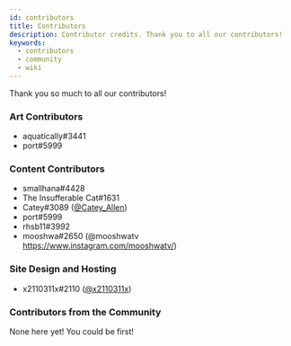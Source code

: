 ```yaml
---
id: contributors
title: Contributors
description: Contributor credits. Thank you to all our contributors! 
keywords:
  - contributors
  - community
  - wiki
---
```


Thank you so much to all our contributors!

### Art Contributors

- aquatically#3441
- port#5999

### Content Contributors

- smallhana#4428
- The Insufferable Cat#1631
- Catey#3089 ([@Catey_Allen](https://twitter.com/Catey_Allen))
- port#5999
- rhsb11#3992
- mooshwa#2650 (@mooshwatv https://www.instagram.com/mooshwatv/)

### Site Design and Hosting

- x2110311x#2110 ([@x2110311x](https://twitter.com/x2110311x))

### Contributors from the Community

None here yet! You could be first!

